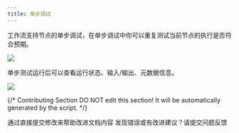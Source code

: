 ```yaml
---
title: 单步调试
---
```


工作流支持节点的单步调试，在单步调试中你可以重复测试当前节点的执行是否符合预期。

![](https://assets-docs.dify.ai/dify-enterprise-mintlify/zh_CN/guides/workflow/debug-and-preview/36e547165a5088510c99baee4ce42bcd.png)

单步测试运行后可以查看运行状态、输入/输出、元数据信息。

![](https://assets-docs.dify.ai/dify-enterprise-mintlify/zh_CN/guides/workflow/debug-and-preview/040e1051d33b94d35e4683d3c89691a8.png)

{/*
Contributing Section
DO NOT edit this section!
It will be automatically generated by the script.
*/}

<CardGroup cols="2">
    <Card
        title="编辑此页面"
        icon="pen-to-square"
        href="https://github.com/langgenius/dify-docs-mintlify/edit/main/zh-hans/guides/workflow/debug-and-preview/step-run.mdx"
    >
        通过直接提交修改来帮助改进文档内容
    </Card>
    <Card
        title="提交问题"
        icon="github"
        href="https://github.com/langgenius/dify-docs-mintlify/issues/new?title=文档问题%3A%20&body=%23%23%20问题描述%0A%3C%21--%20请简要描述您发现的问题%20--%3E%0A%0A%23%23%20页面链接%0Ahttps%3A%2F%2Fgithub.com%2Flanggenius%2Fdify-docs-mintlify%2Fblob%2Fmain%2Fzh-hans/guides/workflow/debug-and-preview%2Fstep-run.mdx%0A%0A%23%23%20建议修改%0A%3C%21--%20如果有具体的修改建议，请在此说明%20--%3E%0A%0A%3C%21--%20感谢您对文档质量的关注！%20--%3E"
    >
        发现错误或有改进建议？请提交问题反馈
    </Card>
</CardGroup>
